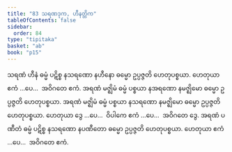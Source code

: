 ```yaml
---
title: "83 သရဏဒုက, ဟီနတ္တိက"
tableOfContents: false
sidebar:
  order: 84
type: "tipitaka"
basket: "ab"
book: "p15"
---
```



<DynamicBreadcrumb />

<Division number="95" book="p15" e="ch" v="40" p="241">

<Paragraph number="262" book="p15">
သရဏံ ဟီနံ ဓမ္မံ ပဋိစ္စ နသရဏော နဟီနော ဓမ္မော ဥပ္ပဇ္ဇတိ ဟေတုပစ္စယာ. ဟေတုယာ ဧကံ …ပေ…  အဝိဂတေ ဧကံ.
</Paragraph>

<Paragraph number="263" book="p15">
အရဏံ မဇ္ဈိမံ ဓမ္မံ ပစ္စယာ နအရဏော နမဇ္ဈိမော ဓမ္မော ဥပ္ပဇ္ဇတိ ဟေတုပစ္စယာ. အရဏံ မဇ္ဈိမံ ဓမ္မံ ပစ္စယာ နသရဏော နမဇ္ဈိမော ဓမ္မော ဥပ္ပဇ္ဇတိ ဟေတုပစ္စယာ. ဟေတုယာ ဒွေ …ပေ…  ဝိပါကေ ဧကံ …ပေ…  အဝိဂတေ ဒွေ.
</Paragraph>

<Paragraph number="264" book="p15">
အရဏံ ပဏီတံ ဓမ္မံ ပဋိစ္စ နသရဏော နပဏီတော ဓမ္မော ဥပ္ပဇ္ဇတိ ဟေတုပစ္စယာ. ဟေတုယာ ဧကံ …ပေ…  အဝိဂတေ ဧကံ.
</Paragraph>
</Division>